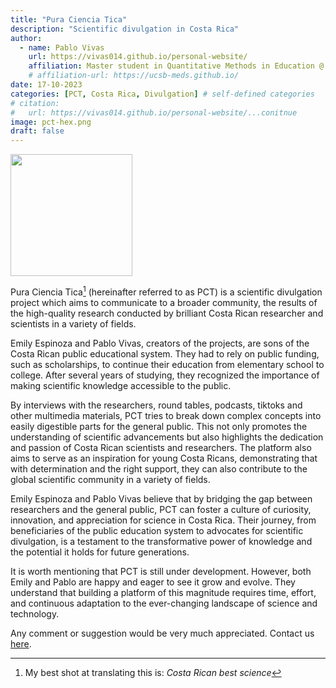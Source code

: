```yaml
---
title: "Pura Ciencia Tica"
description: "Scientific divulgation in Costa Rica"
author:
  - name: Pablo Vivas
    url: https://vivas014.github.io/personal-website/
    affiliation: Master student in Quantitative Methods in Education @ UMN
    # affiliation-url: https://ucsb-meds.github.io/ 
date: 17-10-2023
categories: [PCT, Costa Rica, Divulgation] # self-defined categories
# citation: 
#   url: https://vivas014.github.io/personal-website/...conitnue
image: pct-hex.png
draft: false 
---
```


![](pct-hex.png){fig-alt="PCT hexlogo" fig-align="center" width="195"}

Pura Ciencia Tica[^1] (hereinafter referred to as PCT) is a scientific divulgation project which aims to communicate to a broader community, the results of the high-quality research conducted by brilliant Costa Rican researcher and scientists in a variety of fields.

[^1]: My best shot at translating this is: *Costa Rican best science*

Emily Espinoza and Pablo Vivas, creators of the projects, are sons of the Costa Rican public educational system. They had to rely on public funding, such as scholarships, to continue their education from elementary school to college. After several years of studying, they recognized the importance of making scientific knowledge accessible to the public.

By interviews with the researchers, round tables, podcasts, tiktoks and other multimedia materials, PCT tries to break down complex concepts into easily digestible parts for the general public. This not only promotes the understanding of scientific advancements but also highlights the dedication and passion of Costa Rican scientists and researchers. The platform also aims to serve as an inspiration for young Costa Ricans, demonstrating that with determination and the right support, they can also contribute to the global scientific community in a variety of fields.

Emily Espinoza and Pablo Vivas believe that by bridging the gap between researchers and the general public, PCT can foster a culture of curiosity, innovation, and appreciation for science in Costa Rica. Their journey, from beneficiaries of the public education system to advocates for scientific divulgation, is a testament to the transformative power of knowledge and the potential it holds for future generations.

It is worth mentioning that PCT is still under development. However, both Emily and Pablo are happy and eager to see it grow and evolve. They understand that building a platform of this magnitude requires time, effort, and continuous adaptation to the ever-changing landscape of science and technology.

Any comment or suggestion would be very much appreciated. Contact us [here](mailto:emily.espinoza.mora@gmail.com,vivascorralespablo@gmail.com).
